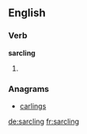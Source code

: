 ==English==

===Verb===
'''sarcling'''

# {{present participle of|sarcle}}

===Anagrams===
* [[carlings#English|carlings]]

[[de:sarcling]]
[[fr:sarcling]]
